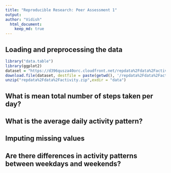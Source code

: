```yaml
---
title: "Reproducible Research: Peer Assessment 1"
output: 
author: "Vidish"
  html_document:
    keep_md: true
---
```



## Loading and preprocessing the data   

```r
library("data.table")
library(ggplot2)
dataset = "https://d396qusza40orc.cloudfront.net/repdata%2Fdata%2Factivity.zip"
download.file(dataset, destfile = paste(getwd(), '/repdata%2Fdata%2Factivity.zip'), sep = "", collapse, method = "curl")
unzip("repdata%2Fdata%2Factivity.zip",exdir = "data")
```


## What is mean total number of steps taken per day?



## What is the average daily activity pattern?



## Imputing missing values



## Are there differences in activity patterns between weekdays and weekends?
